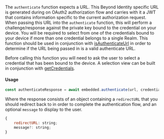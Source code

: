 The `authenticate` function expects a URL. This Beyond Identity specific URL is generated during on OAuth2 authorization flow and carries with it a JWT that contains information specific to the current authorization request. When passing this URL into the `authenticate` function, this will perform a challenge/response against the private key bound to the credential on your device. You will be required to select from one of the credentials bound to your device if more than one credential belongs to a single Realm. This function should be used in conjunction with [isAuthenticateUrl](#authenticate-url-validation) in order to determine if the URL being passed in is a valid authenticate URL.

Before calling this function you will need to ask the user to select a credential that has been bound to the device. A selection view can be built in conjunction with [getCredentials](#listing-credentials).

#### Usage

```javascript
const authenticateResponse = await embedded.authenticate(url, credentialID);
```

Where the response consists of an object containing a `redirectURL` that you should redirect back to in order to complete the authentication flow, and an optional `message` to display to the user.

```javascript
{
    redirectURL: string;
    message?: string;
}
```
